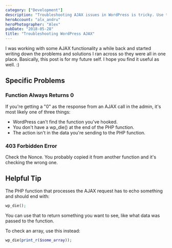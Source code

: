 ```yaml
---
category: ["Development"]
description: "Troubleshooting AJAX issues in WordPress is tricky. Use these two ways (and a tip) to debug AJAX issues while building your plugin or theme."
heroAccount: "alx_andru"
heroPhotographer: "Alex"
pubDate: "2018-05-28"
title: "Troubleshooting WordPress AJAX"
---
```


I was working with some AJAX functionality a while back and started writing down the problems and solutions I ran across so they were all in one place. Basically, this post is for my future self. I hope you find it useful as well. :)

## Specific Problems

### Function Always Returns 0

If you're getting a "0" as the response from an AJAX call in the admin, it's most likely one of three things:

- WordPress can't find the function you've hooked.
- You don't have a wp_die() at the end of the PHP function.
- The action isn't in the data you're sending to the PHP function.

### 403 Forbidden Error

Check the Nonce. You probably copied it from another function and it's checking the wrong one.

## Helpful Tip

The PHP function that processes the AJAX request has to echo something and should end with:

```php
wp_die();
```

You can use that to return something you want to see, like what data was passed to the function.

To check an array, use this instead:

```php
wp_die(print_r($some_array));
```
